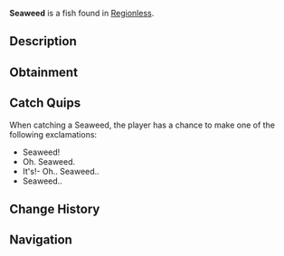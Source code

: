{{FishInfobox
|image          = Seaweed.png
|rarity         = Trash
|sea            = First Sea
|location       = [[Regionless]]
|sublocation    = Saltwater
|sources        = Crab Cage, Fishing Rod
|radar_location = 
|xp             = 20
|weather        = 
|time           = 
|season         = 
|bait           = Magnet
|base_weight    = 0.3
|base_value     = 9
|weight_range   = 0.2
|base_chance    = 20
|base_resil     = 90
}}
'''Seaweed''' is a {{Rarity|Trash}} fish found in [[Regionless]].

== Description ==
{{Description|Some lovely seaweed that caught your hook. Not as cool as a fish, but it's better than finding a lonesome boot!|Bestiary Entry}}

== Obtainment ==
{{Description|Find it in saltwater or near patches of seaweed.|Bestiary Hint}}
{{Fish Availability|
Ancient Archives
Ancient Isle/Algae Hunt
Apex Fish Hunt/Mosslurker
Atlantis/Ancient Kraken Hunt
Atlantis/Ethereal Abyss
Atlantis/Kraken Hunt
Atlantis/Kraken Pool
Atlantis/Poseidon Temple
Atlantis/Sunken Depths
Atlantis/Surrounding Ocean
Atlantis/Zeus's Rod Room
Bloop Fish
Cryogenic Canal
FischFright/Frightful Pool
Forsaken Shores/Algae Hunt
Forsaken Shores/Coral Reef
Forsaken Shores/Freshwater Pond
Forsaken Shores/Surrounding Ocean
Frigid Cavern
Glacial Grotto
Golden Tide
Grand Reef
Keepers Altar
LEGO Pool/Studolodon Hunt
Lovestorm/Normal
Lovestorm/Supercharged
Lucky Event/Blarney McBreeze
Lucky Event/O'Mango Goldgrin
Lucky Event/Plumrick O'Luck
Lucky Event/Rowdy McCharm
Lucky Event/Sunny O'Coin
Megalodon Hunt/Eclipse and Weekend
Megalodon Hunt/Normal
Moosewood/Docks
Moosewood/Seaweed and Mini-Island
Moosewood/Surrounding Ocean
Mushgrove Swamp/Algae Hunt
Narwhal Hunt/Beluga/First Sea
Narwhal Hunt/Magician Narwhal/First Sea
Narwhal Hunt/Narwhal/First Sea
Northern Summit/Surrounding Ocean
Ocean
Ocean/Deep Ocean
Ocean/Hidden Scallop Abundance
Ocean/Strange Whirlpool
Ocean/The Arch
Orca Migration/Ancient
Orca Migration/Normal
Overgrowth Caves
Roslit Bay/Freshwater Pond Seaweed
Snowcap Island/Algae Hunt
Sunstone Island
Sunstone Island/Crate Cave
Whale Migration/Moby
Whale Migration/Normal
|top_rods      = 
Training Rod\232155.73\302941.97;
Resourceful Rod\216472.65\311547.62;
Flimsy Rod\213998.87\334735.65;
Astralhook Rod\203839.04\203839.04;
Fast Rod\201795.21\201795.21;
Magnet Rod\154484.29\238811.17;
Stone Rod\156047.25\224583.33;
Heaven's Rod\129557.04\205891.29;
No-Life Rod\200795.79\200795.79;
Seraphic Rod\200005.32\200005.32;
Challenger's Rod\198893.62\198893.62;
Ethereal Prism Rod\198590.43\198590.43;
Rod Of The Forgotten Fang\182632.98\182632.98;
Blazebringer Rod\181981.38\181981.38;
Free Spirit Rod\174539.21\174539.21;
Verdant Shear Rod\171143.62\171143.62;
Zeus Rod\170704.79\170704.79;
Rod Of The Depths\166382.98\166382.98;
Depthseeker Rod\156143.62\156143.62;
Rod Of The Exalted One\155984.04\155984.04;
Avalanche Rod\140385.64\140385.64;
Trident Rod\139802.61\139802.61;
Volcanic Rod\129654.26\129654.26;
Steady Rod\107313.83\107313.83
|recommended   = Training Rod
}}

== Catch Quips ==
When catching a Seaweed, the player has a chance to make one of the following exclamations:
* Seaweed!
* Oh. Seaweed.
* It's!- Oh.. Seaweed..
* Seaweed..

== Change History ==
{{Change History|{{subst:Current Version}}}}

== Navigation ==
{{Fish Navbox|Regionless}}